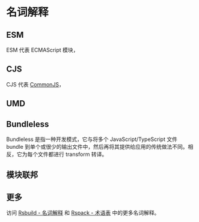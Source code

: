 
# 名词解释

## ESM

ESM 代表 ECMAScript 模块，<ESM />

## CJS

CJS 代表 [CommonJS](https://nodejs.org/api/modules.html#modules-commonjs-modules)，<CJS />

## UMD

<UMD />

## Bundleless

Bundleless 是指一种开发模式，它与将多个 JavaScript/TypeScript 文件 bundle 到单个或很少的输出文件中，然后再将其提供给应用的传统做法不同。相反，它为每个文件都进行 transform 转译。

## 模块联邦

<MF />

## 更多

访问 [Rsbuild - 名词解释](https://rsbuild.dev/zh/guide/start/glossary) 和 [Rspack - 术语表](https://rspack.dev/zh/misc/glossary) 中的更多名词解释。
